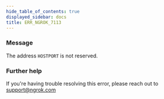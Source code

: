 ```yaml
---
hide_table_of_contents: true
displayed_sidebar: docs
title: ERR_NGROK_7113
---
```


### Message

The address `HOSTPORT` is not reserved.

### Further help

If you're having trouble resolving this error, please reach out to [support@ngrok.com](mailto:support@ngrok.com?subject=Help%20with%20ERR_NGROK_7113)
